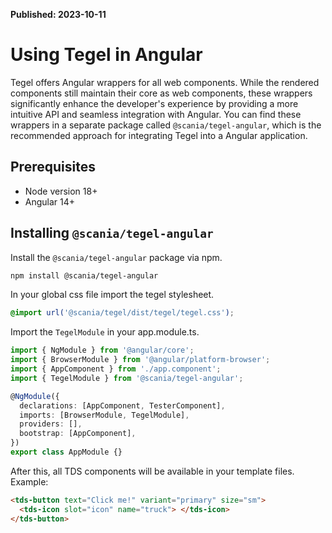 
<Meta title="Getting Started/Angular" />

**Published: 2023-10-11**

# Using Tegel in Angular

Tegel offers Angular wrappers for all web components. While the rendered components still maintain their core as web components, these wrappers significantly enhance the developer's experience by providing a more intuitive API and seamless integration with Angular. You can find these wrappers in a separate package called `@scania/tegel-angular`, which is the recommended approach for integrating Tegel into a Angular application.

## Prerequisites

- Node version 18+
- Angular 14+

## Installing `@scania/tegel-angular`

Install the `@scania/tegel-angular` package via npm.

```bash
npm install @scania/tegel-angular
```

In your global css file import the tegel stylesheet.

```css
@import url('@scania/tegel/dist/tegel/tegel.css');
```

Import the `TegelModule` in your app.module.ts.

```typescript
import { NgModule } from '@angular/core';
import { BrowserModule } from '@angular/platform-browser';
import { AppComponent } from './app.component';
import { TegelModule } from '@scania/tegel-angular';

@NgModule({
  declarations: [AppComponent, TesterComponent],
  imports: [BrowserModule, TegelModule],
  providers: [],
  bootstrap: [AppComponent],
})
export class AppModule {}
```

After this, all TDS components will be available in your template files. Example:

```html
<tds-button text="Click me!" variant="primary" size="sm">
  <tds-icon slot="icon" name="truck"> </tds-icon>
</tds-button>
```
